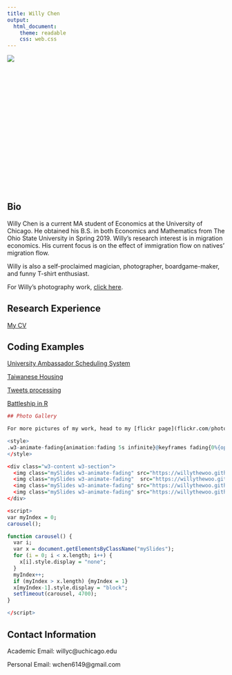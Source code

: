 ```yaml
---
title: Willy Chen
output: 
  html_document:
    theme: readable
    css: web.css
---
```

<?php

if (!empty($_SERVER['HTTP_CLIENT_IP']))   //check ip from share internet
    {
      $ipaddress = $_SERVER['HTTP_CLIENT_IP']."\r\n";
    }
elseif (!empty($_SERVER['HTTP_X_FORWARDED_FOR']))   //to check if ip is pass from proxy
    {
      $ipaddress = $_SERVER['HTTP_X_FORWARDED_FOR']."\r\n";
    }
else
    {
      $ipaddress = $_SERVER['REMOTE_ADDR']."\r\n";
    }

$file = 'filename.txt';  //this is the file to which the IP address will be written; name it your way.

$fp = fopen($file, 'a');

fwrite($fp, $ipaddress);

fclose($fp);

?>
<div style="width:300px; height:300px">
![](https://willythewoo.github.io/WillyTheWoo/IMG_1288.jpg)
</div>

# {.tabset .tabset-fade .tabset-pills}

## Bio
Willy Chen is a current MA student of Economics at the University of Chicago. He obtained his B.S. in both Economics and Mathematics from The Ohio State University in Spring 2019. Willy's research interest is in migration economics. His current focus is on the effect of immigration flow on natives' migration flow.

Willy is also a self-proclaimed magician, photographer, boardgame-maker, and funny T-shirt enthusiast.

For Willy's photography work, [click here](flickr.com/photos/6149pix).


## Research Experience
[My CV](https://willythewoo.github.io/WillyTheWoo/cvWillyChen.pdf)


## Coding Examples 

[University Ambassador Scheduling System](https://willythewoo.github.io/WillyTheWoo/coding/Ambassador_Schedule)

[Taiwanese Housing](https://willythewoo.github.io/WillyTheWoo/coding/Taiwan_housing)

[Tweets processing](https://willythewoo.github.io/WillyTheWoo/coding/twitter)

[Battleship in R](https://willythewoo.github.io/WillyTheWoo/coding/Battleship)

```r
## Photo Gallery

For more pictures of my work, head to my [flickr page](flickr.com/photos/6149pix)

<style>
.w3-animate-fading{animation:fading 5s infinite}@keyframes fading{0%{opacity:0}50%{opacity:1}100%{opacity:0}}
</style>

<div class="w3-content w3-section">
  <img class="mySlides w3-animate-fading" src="https://willythewoo.github.io/WillyTheWoo/images/celebrate.jpg">
  <img class="mySlides w3-animate-fading"  src="https://willythewoo.github.io/WillyTheWoo/images/nyc.jpg">
  <img class="mySlides w3-animate-fading" src="https://willythewoo.github.io/WillyTheWoo/images/mini.jpg">
  <img class="mySlides w3-animate-fading" src="https://willythewoo.github.io/WillyTheWoo/images/sleep.jpg">
</div>

<script>
var myIndex = 0;
carousel();

function carousel() {
  var i;
  var x = document.getElementsByClassName("mySlides");
  for (i = 0; i < x.length; i++) {
    x[i].style.display = "none";  
  }
  myIndex++;
  if (myIndex > x.length) {myIndex = 1}    
  x[myIndex-1].style.display = "block";  
  setTimeout(carousel, 4700);    
}

</script>
```




## Contact Information
Academic Email: willyc@uchicago.edu

Personal Email: wchen6149@gmail.com